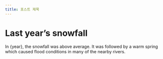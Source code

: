 ```yaml
---
title: 포스트 제목
---
```



# Last year’s snowfall

In {year}, the snowfall was above average.
It was followed by a warm spring which caused
flood conditions in many of the nearby rivers.
